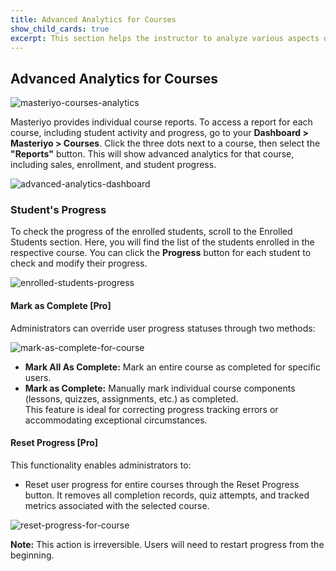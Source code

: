 ```yaml
---
title: Advanced Analytics for Courses
show_child_cards: true
excerpt: This section helps the instructor to analyze various aspects of the courses they create.
---
```


## Advanced Analytics for Courses

![masteriyo-courses-analytics](https://github.com/Masteriyo/masteriyo-docs/assets/75772539/eccf5458-fc6f-416a-a0f6-92162dbf9674)

Masteriyo provides individual course reports. To access a report for each course, including student activity and progress, go to your **Dashboard > Masteriyo > Courses**. Click the three dots next to a course, then select the **"Reports"** button. This will show advanced analytics for that course, including sales, enrollment, and student progress. 

![advanced-analytics-dashboard](https://github.com/user-attachments/assets/69238aad-119a-4086-a757-7781c6ea963a)

### Student's Progress

To check the progress of the enrolled students, scroll to the Enrolled Students section. Here, you will find the list of the students enrolled in the respective course. You can click the **Progress** button for each student to check and modify their progress.

![enrolled-students-progress](https://github.com/Masteriyo/masteriyo-docs/assets/75772539/8ee29ed8-509d-407a-8365-ada797412374)  


#### Mark as Complete [Pro]
Administrators can override user progress statuses through two methods:  

![mark-as-complete-for-course](https://github.com/user-attachments/assets/39d70ff5-bc11-477e-9f55-b4e4313cb14e)

  - **Mark All As Complete:** Mark an entire course as completed for specific users.    
  - **Mark as Complete:** Manually mark individual course components (lessons, quizzes, assignments, etc.) as completed.  
This feature is ideal for correcting progress tracking errors or accommodating exceptional circumstances.  

#### Reset Progress [Pro]
This functionality enables administrators to:  
  - Reset user progress for entire courses through the Reset Progress button. It removes all completion records, quiz attempts, and tracked metrics associated with the selected course.  

![reset-progress-for-course](https://github.com/user-attachments/assets/9705c0ab-2485-4ac6-ad06-467c720812ba)

**Note:** This action is irreversible. Users will need to restart progress from the beginning.


